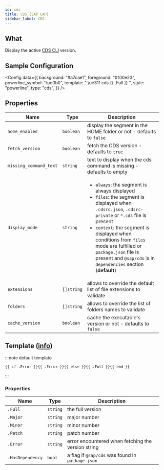 ```yaml
---
id: cds
title: CDS (SAP CAP)
sidebar_label: CDS
---
```


## What

Display the active [CDS CLI][sap-cap-cds] version.

## Sample Configuration


<Config
  data={{
    background: "#a7cae1",
    foreground: "#100e23",
    powerline_symbol: "\ue0b0",
    template: " \ue311 cds {{ .Full }} ",
    style: "powerline",
    type: "cds",
  }}
/>

## Properties

| Name                   | Type       | Description                                                                                                                                                                                                                                                                                                                                                   |
| ---------------------- | ---------- | ------------------------------------------------------------------------------------------------------------------------------------------------------------------------------------------------------------------------------------------------------------------------------------------------------------------------------------------------------------- |
| `home_enabled`         | `boolean`  | display the segment in the HOME folder or not - defaults to `false`                                                                                                                                                                                                                                                                                           |
| `fetch_version`        | `boolean`  | fetch the CDS version - defaults to `true`                                                                                                                                                                                                                                                                                                                    |
| `missing_command_text` | `string`   | text to display when the cds command is missing - defaults to empty                                                                                                                                                                                                                                                                                           |
| `display_mode`         | `string`   | <ul><li>`always`: the segment is always displayed</li><li>`files`: the segment is displayed when `.cdsrc.json`, `.cdsrc-private` or `*.cds` file is present</li><li>`context`: the segment is displayed when conditions from `files` mode are fulfilled or `package.json` file is present and `@sap/cds` is in `dependencies` section (**default**)</li></ul> |
| `extensions`           | `[]string` | allows to override the default list of file extensions to validate                                                                                                                                                                                                                                                                                            |
| `folders`              | `[]string` | allows to override the list of folders names to validate                                                                                                                                                                                                                                                                                                      |
| `cache_version`        | `boolean`  | cache the executable's version or not - defaults to `false`                                                                                                                                                                                                                                                                                                   |

## Template ([info][templates])

:::note default template

```template
{{ if .Error }}{{ .Error }}{{ else }}{{ .Full }}{{ end }}
```

:::

### Properties

| Name             | Type     | Description                                        |
| ---------------- | -------- | -------------------------------------------------- |
| `.Full`          | `string` | the full version                                   |
| `.Major`         | `string` | major number                                       |
| `.Minor`         | `string` | minor number                                       |
| `.Patch`         | `string` | patch number                                       |
| `.Error`         | `string` | error encountered when fetching the version string |
| `.HasDependency` | `bool`   | a flag if `@sap/cds` was found in `package.json`   |

[templates]: /docs/configuration/templates
[sap-cap-cds]: https://cap.cloud.sap/docs/tools/#command-line-interface-cli
